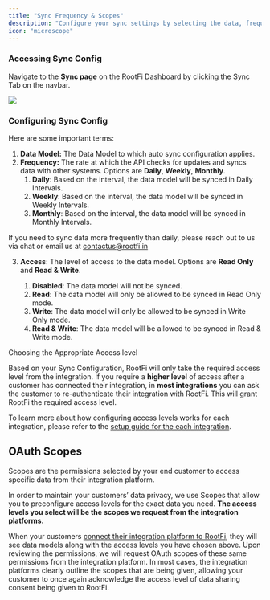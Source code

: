 ```yaml
---
title: "Sync Frequency & Scopes"
description: "Configure your sync settings by selecting the data, frequency and level of access from the integration you want to sync with RootFi."
icon: "microscope"
---
```


### Accessing Sync Config

Navigate to the **Sync page** on the RootFi Dashboard by clicking the Sync Tab on the navbar.

![](/images/sync_page.png)

### Configuring Sync Config

Here are some important terms:

1.  **Data Model:** The Data Model to which auto sync configuration applies.
2.  **Frequency:** The rate at which the API checks for updates and syncs data with other systems. Options are **Daily**, **Weekly**, **Monthly**.
    1. **Daily**: Based on the interval, the data model will be synced in Daily Intervals.
    2. **Weekly**: Based on the interval, the data model will be synced in Weekly Intervals.
    3. **Monthly**: Based on the interval, the data model will be synced in Monthly Intervals.

<Note>If you need to sync data more frequently than daily, please reach out to us via chat or email us at contactus@rootfi.in</Note>

3.  **Access**: The level of access to the data model. Options are **Read Only** and **Read & Write**.

    1.  **Disabled**: The data model will not be synced.
    2.  **Read**: The data model will only be allowed to be synced in Read Only mode.
    3.  **Write**: The data model will only be allowed to be synced in Write Only mode.
    4.  **Read & Write**: The data model will be allowed to be synced in Read & Write mode.

<Info>
Choosing the Appropriate Access level

Based on your Sync Configuration, RootFi will only take the required access level from the integration. If you require a **higher level** of access after a customer has connected their integration, in **most integrations** you can ask the customer to re-authenticate their integration with RootFi. This will grant RootFi the required access level.

</Info>

To learn more about how configuring access levels works for each integration, please refer to the [setup guide for the each integration](/documentation/accounting-integrations/accounting-integrations-overview).

## OAuth Scopes

Scopes are the permissions selected by your end customer to access specific data from their integration platform.

In order to maintain your customers’ data privacy, we use Scopes that allow you to preconfigure access levels for the exact data you need. **The access levels you select will be the scopes we request from the integration platforms.**

When your customers [connect their integration platform to RootFi](/documentation/concepts/rootfi-connect/overview), they will see data models along with the access levels you have chosen above. Upon reviewing the permissions, we will request OAuth scopes of these same permissions from the integration platform. In most cases, the integration platforms clearly outline the scopes that are being given, allowing your customer to once again acknowledge the access level of data sharing consent being given to RootFi.
